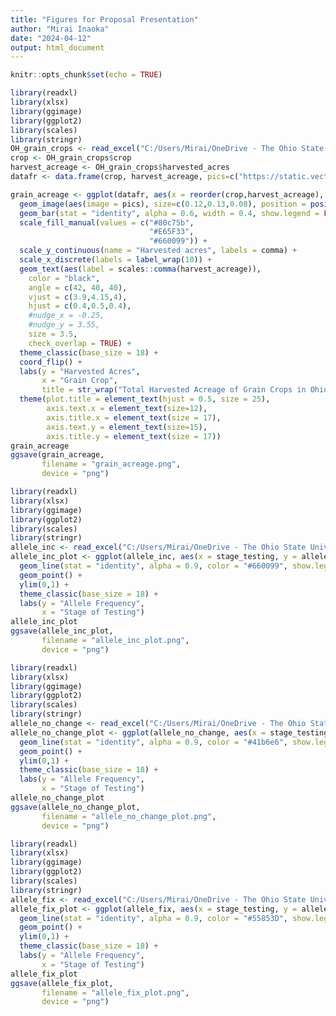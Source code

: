 ```yaml
---
title: "Figures for Proposal Presentation"
author: "Mirai Inaoka"
date: "2024-04-12"
output: html_document
---
```


```r
knitr::opts_chunk$set(echo = TRUE)
```

```r
library(readxl)
library(xlsx)
library(ggimage)
library(ggplot2)
library(scales)
library(stringr)
OH_grain_crops <- read_excel("C:/Users/Mirai/OneDrive - The Ohio State University/MS Research/Proposal/Figures.xlsx", sheet = "Ohio_grain_crops")
crop <- OH_grain_crops$crop
harvest_acreage <- OH_grain_crops$harvested_acres
datafr <- data.frame(crop, harvest_acreage, pics=c("https://static.vecteezy.com/system/resources/previews/024/253/882/non_2x/black-and-white-corn-icon-in-flat-style-vector.jpg","https://cdn0.iconfinder.com/data/icons/nature-life/128/soy-bean-512.png","https://d29fhpw069ctt2.cloudfront.net/clipart/image/102307/Wheat.png"))

grain_acreage <- ggplot(datafr, aes(x = reorder(crop,harvest_acreage), y = harvest_acreage, fill = crop)) +
  geom_image(aes(image = pics), size=c(0.12,0.13,0.08), position = position_stack(vjust = 1.05)) +
  geom_bar(stat = "identity", alpha = 0.6, width = 0.4, show.legend = FALSE) +
  scale_fill_manual(values = c("#80c75b",
                               "#E65F33",
                               "#660099")) +
  scale_y_continuous(name = "Harvested acres", labels = comma) +
  scale_x_discrete(labels = label_wrap(10)) +
  geom_text(aes(label = scales::comma(harvest_acreage)),
    color = "black",
    angle = c(42, 40, 40),
    vjust = c(3.9,4.15,4),
    hjust = c(0.4,0.5,0.4),
    #nudge_x = -0.25,
    #nudge_y = 3.55,
    size = 3.5,
    check_overlap = TRUE) +
  theme_classic(base_size = 18) +
  coord_flip() +
  labs(y = "Harvested Acres",
       x = "Grain Crop",
       title = str_wrap("Total Harvested Acreage of Grain Crops in Ohio in 2022",26)) +
  theme(plot.title = element_text(hjust = 0.5, size = 25),
        axis.text.x = element_text(size=12),
        axis.title.x = element_text(size = 17),
        axis.text.y = element_text(size=15),
        axis.title.y = element_text(size = 17))
grain_acreage
ggsave(grain_acreage, 
       filename = "grain_acreage.png",
       device = "png")
```

```r
library(readxl)
library(xlsx)
library(ggimage)
library(ggplot2)
library(scales)
library(stringr)
allele_inc <- read_excel("C:/Users/Mirai/OneDrive - The Ohio State University/MS Research/Proposal/Figures.xlsx", sheet = "allele_freq_inc")
allele_inc_plot <- ggplot(allele_inc, aes(x = stage_testing, y = allele_freq, group = 1)) +
  geom_line(stat = "identity", alpha = 0.9, color = "#660099", show.legend = FALSE) +
  geom_point() +
  ylim(0,1) +
  theme_classic(base_size = 18) +
  labs(y = "Allele Frequency",
       x = "Stage of Testing")
allele_inc_plot
ggsave(allele_inc_plot, 
       filename = "allele_inc_plot.png",
       device = "png")
```

```r
library(readxl)
library(xlsx)
library(ggimage)
library(ggplot2)
library(scales)
library(stringr)
allele_no_change <- read_excel("C:/Users/Mirai/OneDrive - The Ohio State University/MS Research/Proposal/Figures.xlsx", sheet = "allele_freq_no_selection")
allele_no_change_plot <- ggplot(allele_no_change, aes(x = stage_testing, y = allele_freq, group = 1)) +
  geom_line(stat = "identity", alpha = 0.9, color = "#41b6e6", show.legend = FALSE) +
  geom_point() +
  ylim(0,1) +
  theme_classic(base_size = 18) +
  labs(y = "Allele Frequency",
       x = "Stage of Testing")
allele_no_change_plot
ggsave(allele_no_change_plot, 
       filename = "allele_no_change_plot.png",
       device = "png")
```

```r
library(readxl)
library(xlsx)
library(ggimage)
library(ggplot2)
library(scales)
library(stringr)
allele_fix <- read_excel("C:/Users/Mirai/OneDrive - The Ohio State University/MS Research/Proposal/Figures.xlsx", sheet = "fixation")
allele_fix_plot <- ggplot(allele_fix, aes(x = stage_testing, y = allele_freq, group = 1)) +
  geom_line(stat = "identity", alpha = 0.9, color = "#55853D", show.legend = FALSE) +
  geom_point() +
  ylim(0,1) +
  theme_classic(base_size = 18) +
  labs(y = "Allele Frequency",
       x = "Stage of Testing")
allele_fix_plot
ggsave(allele_fix_plot, 
       filename = "allele_fix_plot.png",
       device = "png")
```